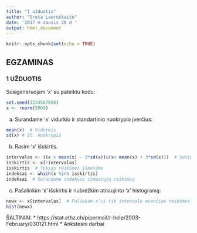 ---
title: "1 užduotis"
author: "Greta Lauruškaitė"
date: '2017 m sausis 20 d '
output: html_document
---

```{r setup, include=FALSE}
knitr::opts_chunk$set(echo = TRUE)
```

## EGZAMINAS
### 1 UŽDUOTIS

Susigeneruojam 'x' su pateiktu kodu: 

```{r}
set.seed(1234567890)
x <- rnorm(5000)
```

(a) Surandame 'x' vidurkio ir standartinio nuokrypio įverčius:

```{r}
mean(x)  # Vidurkis
sd(x) # St. nuokrypis
```

(b) Rasim 'x' išskirtis. 

```{r}
intervalas <- ((x > mean(x) - 3*sd(x))&(x< mean(x) + 3*sd(x)))  # Susigeneruojam intervalą 
isskirtis <- x[!intervalas] 
isskirtis  # Tokias reikšmes išmetėme
indeksai <- which(x %in% isskirtis)
indeksai  # Surandame indeksus išmestųjų reikšmių
```

(c) Pašalinkim 'x' išskirtis ir nubrėžkim atnaujinto 'x' histogramą: 

```{r}
newx <- x[intervalas]  # Paliekam x'ui tik intervale esančias reikšmes
hist(newx)
```

ŠALTINIAI: 
* https://stat.ethz.ch/pipermail/r-help/2003-February/030121.html
* Ankstesni darbai